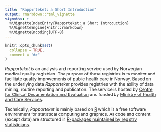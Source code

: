 ```yaml
---
title: "Rapporteket: a Short Introduction"
output: rmarkdown::html_vignette
vignette: >
  %\VignetteIndexEntry{Rapporteket: a Short Introduction}
  %\VignetteEngine{knitr::rmarkdown}
  %\VignetteEncoding{UTF-8}
---
```


```r
knitr::opts_chunk$set(
  collapse = TRUE,
  comment = "#>"
)
```

*Rapporteket* is an analysis and reporting service used by Norwegian medical quality registries. The purpose of these registries is to monitor and facilitate quality improvements of public health care in Norway. Based on the underlying data *Rapporteket* provides registries with the ability of data mining, routine reporting and publication. The service is hosted by [Centre for Clinical Documentation and Evaluation](https://helse-nord.no/skde) and funded by [Ministry of Health and Care Services](https://www.regjeringen.no/en/dep/hod/id421/).

Technically, *Rapporteket* is mainly based on [R](https://www.r-project.org/) which is a free software environment for statistical computing and graphics. All code and content (except data) are structured in [R-packages maintained by registry statisticians](https://github.com/Rapporteket).
